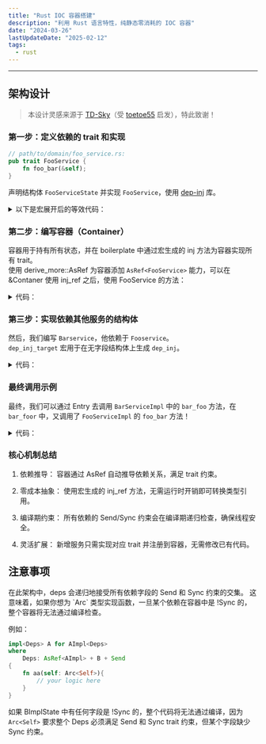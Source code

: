 ```yaml
---
title: "Rust IOC 容器搭建"
description: "利用 Rust 语言特性，纯静态零消耗的 IOC 容器"
date: "2024-03-26"
lastUpdateDate: "2025-02-12"
tags:
  - rust
---
```



---

## 架构设计

> 本设计灵感来源于 [TD-Sky](https://github.com/TD-Sky)（受 [toetoe55](https://github.com/TOETOE55) 启发），特此致谢！

### 第一步：定义依赖的 trait 和实现

```rust
// path/to/domain/foo_service.rs:
pub trait FooService {
    fn foo_bar(&self);
}
```

声明结构体 `FooServiceState` 并实现 `FooService`，使用
[dep-inj](https://crates.io/crates/dep-inj) 库。

<details>
<summary>以下是宏展开后的等效代码：</summary>
<div>

````rust
// path/to/service/foo_service.rs:
use path::to::domain::FooService;

#[derive(dep_inj::DepInj)]
#[target(FooServiceImpl)]
pub struct FooServiceState {
    bar: u64
}

impl FooServiceState {
    pub fn new(bar: u64) -> Self {
        Self {
            bar
        }
    }
}

/// 该结构体的方法不调用其他结构体的方法，
/// 意味着它不依赖任何其他结构体。
/// 因此实际上无需为其派生 DepInj。
/// 以下代码即可实现：
/// ```rust
/// pub struct FooServiceImpl { bar: u64 }
/// impl FooService for FooServiceImpl {
///     fn foo_bar(&self) {
///         println!("{}", self.bar);
///     }
/// }
/// ```
/// 此处使用 DepInj 仅作示例。
/// 若需访问 state 中的字段，必须显式指定
impl<Deps> FooService for FooServiceImpl<Deps>
where
    Deps: AsRef<FooServiceState>
{
    fn foo_bar(&self) {
        /// &self 自动通过 as_ref 转为 FooServiceState，故可访问其字段
        println!("{}", self.bar);
    }
}

// DepInj 宏展开后生成的代码：
#[repr(transparent)]
/// __Deps__ 指定了类型解引用所需实现的 trait
pub struct FooServiceImpl<__Deps__: ?Sized> {
    /// To pass compile
    _marker: ::core::marker::PhantomData<FooServiceState>,
    deps: __Deps__,
}
impl<__Deps__> Copy for FooServiceImpl<__Deps__> where __Deps__: Copy {}

/// 为 Impl 实现 Deref 到 State
impl<__Deps__: ?Sized> ::core::ops::Deref for FooServiceImpl<__Deps__>
where
    __Deps__: AsRef<FooServiceState>,
{
    type Target = FooServiceState;
    #[inline]
    fn deref(&self) -> &Self::Target {
        self.deps.as_ref()
    }
}
impl<__Deps__: ?Sized> ::core::ops::DerefMut for FooServiceImpl<__Deps__>
where
    __Deps__: AsRef<FooServiceState> + AsMut<FooServiceState>,
{
    #[inline]
    fn deref_mut(&mut self) -> &mut Self::Target {
        self.deps.as_mut()
    }
}
impl<__Deps__> From<FooServiceImpl<__Deps__>> for FooServiceState
where
    __Deps__: Into<FooServiceState>,
{
    fn from(value: FooServiceImpl<__Deps__>) -> Self {
        value.prj().into()
    }
}
impl<__Deps__> Clone for FooServiceImpl<__Deps__>
where
    __Deps__: Clone,
{
    fn clone(&self) -> Self {
        Self {
            _marker: ::core::marker::PhantomData,
            deps: self.deps.clone(),
        }
    }
}
//...
// Some factory methods
// inj method is to transfer a borrow of generic type __Deps__
// to Self(FooServiceImpl<__Deps__> here).
// pri method is to transfer a borrow of self to a borrow of generic type __Deps__.
impl<__Deps__: ?Sized> FooServiceImpl<__Deps__> {
    #[inline]
    pub fn inj_ref(deps: &__Deps__) -> &Self {
        unsafe { &*(deps as *const __Deps__ as *const Self) }
    }
    #[inline]
    pub fn prj_ref(&self) -> &__Deps__ {
        unsafe { &*(self as *const Self as *const __Deps__) }
    }
    #[inline]
    pub fn inj_ref_mut(deps: &mut __Deps__) -> &mut Self {
        unsafe { &mut *(deps as *mut __Deps__ as *mut Self) }
    }
    #[inline]
    pub fn prj_ref_mut(&mut self) -> &mut __Deps__ {
        unsafe { &mut *(self as *mut Self as *mut __Deps__) }
    }
    //...
}
impl<__Deps__> FooServiceImpl<__Deps__> {
    #[inline]
    pub fn inj(deps: __Deps__) -> Self {
        Self {
            _marker: ::core::marker::PhantomData,
            deps,
        }
    }
    #[inline]
    pub fn prj(self) -> __Deps__ {
        self.deps
    }
}
````

</div>

</details>

### 第二步：编写容器（Container）

容器用于持有所有状态，并在 boilerplate 中通过宏生成的 inj 方法为容器实现所有 trait。  
使用 derive_more::AsRef 为容器添加 `AsRef<FooService>` 能力，可以在 &Contaner 使用 inj_ref 之后，使用 FooService 的方法：

<details>
<summary>代码：</summary>
<div>

```rust
// path/to/container.rs
// The Service need to use Other dependencies only need to depend on Container
#[derive(derive_more::AsRef)]
pub struct Container {
    #[as_ref]
    pub foo_service: FooServiceState,
}

impl Container {
    // Initialize method for Container.
    pub fn new(config: &AppConfig) -> Self {
        let foo_service = FooServiceState::new(config.num);
        Self {
            foo_service
        }
    }
}

// .../boilerplate.rs
use path::to::Container;
use path::to::domain::FooService;
use path::to::foo_service::FooServiceImpl;
use path::to::bar_service::BarServiceImpl;

// Boilerplate for provide FooService implement for Container
impl FooService for Container {
    fn foo_bar(&self) {
        // Use inj_ref() generated by dep-inj macro,
        // to get &FooServiceImpl from Container
        FooServiceImpl::inj_ref(self).foo_bar()
    }
}

impl BarService for Container {
    fn bar_foo(&self) {
        BarServiceImpl::inj_ref(self).bar_foo()
    }
}
```

</div>
</details>

### 第三步：实现依赖其他服务的结构体

然后，我们编写 `Barservice`，他依赖于 `Fooservice`。  
`dep_inj_target` 宏用于在无字段结构体上生成 `dep_inj`。

<details>
<summary>代码：</summary>
<div>

```rust
// path/to/bar_service.rs
// Use of the Dependency Injection System!
use path::to::domain::FooService;

#[dep_inj_target::dep_inj_target]
pub struct BarServiceImpl;

impl<Deps> BarServiceImpl<Deps>
where
    Deps: FooService
{
    pub fn bar_foo(&self) {
        // 2. Use deref mechanism to auto use method under trait `FooService`
        self.prj_ref().foo_bar()
        // Or `(self.prj_ref() as &dyn FooService).foo_bar()`
    }
}

```

</div>
</details>

### 最终调用示例

最终，我们可以通过 Entry 去调用 `BarServiceImpl` 中的 `bar_foo` 方法，在 `bar_foor` 中，又调用了 `FooServiceImpl` 的 `foo_bar` 方法！

<details>
<summary>代码：</summary>
<div>

```rust
// .../entry.rs
use path::to::Container;

pub struct Entry {
    container: Container
}

impl Entry {
    fn run_bar_foo(&self) {
        // The container implements the `FooService` bound, so it can satisfy
        // `BarServiceImpl`'s call on `bar_foo()`.
        // in `bar_foo`, it converts to a reference to `Deps`,
        // which can call `foo_bar` from `FooService`
        // because the Container implements the `FooService` with call of `FooServiceImpl`'s `inj_ref` method
        // and AsRef<FooServiceState>(generated by derive(AsRef)), the foo_bar method can be called successfully!
        self.container.bar_foo();
        // Or (self.container as dyn BarService).bar_foo()
    }
}
```

</div>
</details>

### 核心机制总结

1. 依赖推导：
   容器通过 AsRef 自动推导依赖关系，满足 trait 约束。

2. 零成本抽象：
   使用宏生成的 inj_ref 方法，无需运行时开销即可转换类型引用。

3. 编译期约束：
   所有依赖的 Send/Sync 约束会在编译期递归检查，确保线程安全。

4. 灵活扩展：
   新增服务只需实现对应 trait 并注册到容器，无需修改已有代码。

## 注意事项

<Callout>
  在此架构中，deps 会递归地接受所有依赖字段的 Send 和 Sync 约束的交集。
  这意味着，如果你想为 `Arc<Self>` 类型实现函数，一旦某个依赖在容器中是 !Sync
  的，整个容器将无法通过编译检查。
</Callout>

例如：

```rust
impl<Deps> A for AImpl<Deps>
where
    Deps: AsRef<AImpl> + B + Send
{
    fn aa(self: Arc<Self>){
        // your logic here
    }
}
```

如果 BImplState 中有任何字段是 !Sync 的，整个代码将无法通过编译，因为 `Arc<Self>` 要求整个 Deps 必须满足 Send 和 Sync trait 约束，但某个字段缺少 Sync 约束。
